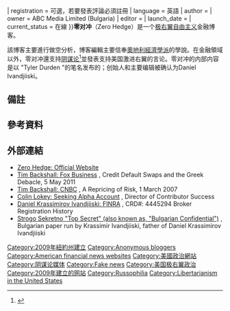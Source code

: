 {{Infobox website
| name            = 零对冲<br>Zero Hedge

| url             = {{URL|zerohedge.com}}
| commercial      = 是 (網站文章免費，且網站刊登付費廣告)
| type            = {{ Plain list | * 金融博客
* 時事和政治評論}}
| registration    = 可選，若要發表評論必須註冊
| language        = 英語
| author          = {{link-en|Daniel Ivandjiiski}}
| owner           = ABC Media Limited (Bulgaria)
| editor          = {{Plain list|
* {{link-en|Daniel Ivandjiiski}}
* Tim Backshall}}
| launch_date     = {{Start date and age|2009|01|09|df=y}}
| current_status  = 在線
}}'''零对冲'''（Zero Hedge）是一个[[极右翼|极右翼]]{{refn|groupname=far-right|<ref>{{cite news |last1=Fraser |first1=Adele-Momoko |title=Google bans website ZeroHedge from its ad platform over comments on protest articles |url=https://www.cnbc.com/2020/06/16/google-bans-zerohedge-and-the-federalist-from-its-ad-platform.html |access-date=28 June 2020 |publisher=[[全国广播公司商业频道|全国广播公司商业频道]] |date=16 June 2020 |archive-date=2021-04-15 |archive-url=https://web.archive.org/web/20210415190104/https://www.cnbc.com/2020/06/16/google-bans-zerohedge-and-the-federalist-from-its-ad-platform.html |dead-url=no }}</ref><ref>{{cite web|first1=Alison|last1=Durkee|access-date=2020-06-29|title=Google and Facebook Are Cracking Down on the Far Right|url=https://www.vanityfair.com/news/2020/06/google-ads-bans-zero-hedge-federalist-facebook-far-right|website=[[名利场_(杂志)|名利场 (杂志)]]|date=June 17, 2020|archive-date=2021-04-24|archive-url=https://web.archive.org/web/20210424175436/https://www.vanityfair.com/news/2020/06/google-ads-bans-zero-hedge-federalist-facebook-far-right|dead-url=no}}</ref><ref>{{cite web|access-date=2020-06-29|title=Who 'Created' Covid?|url=https://www.outlookindia.com/magazine/story/india-news-who-created-covid/303334|website={{link-en|Outlook (Indian magazine)}}|first=Kajal|last=Basu|date=June 22, 2020|archive-date=2020-07-24|archive-url=https://web.archive.org/web/20200724064700/https://www.outlookindia.com/magazine/story/india-news-who-created-covid/303334|dead-url=no}}</ref><ref>{{Cite episode |title=Republicans push back on Google restrictions |url=https://www.foxnews.com/transcript/republicans-push-back-on-google-restrictions |access-date=June 29, 2020 |series={{link-en|Special Report (TV program)}} |network=[[福斯新聞頻道|福斯新聞頻道]] |date=June 17, 2020 |archive-date=2021-03-07 |archive-url=https://web.archive.org/web/20210307234946/https://www.foxnews.com/transcript/republicans-push-back-on-google-restrictions |dead-url=no }}</ref><ref>{{cite web|first1=EJ|last1=Dickson|access-date=2020-06-29|title=Anti-Vax Doctor Promotes Conspiracy Theory That Death Certificates Falsely Cite COVID-19|url=https://www.rollingstone.com/culture/culture-features/anti-vax-doctor-covid-19-death-certificates-984407/|date=16 April 2020|website=[[滾石_(雜誌)|滾石 (雜誌)]]|archive-date=2021-01-28|archive-url=https://web.archive.org/web/20210128101244/https://www.rollingstone.com/culture/culture-features/anti-vax-doctor-covid-19-death-certificates-984407/|dead-url=no}}</ref><ref>{{cite web|access-date=2020-06-29|title=Scientists Haven't Found Proof The Coronavirus Escaped From A Lab In Wuhan. Trump Supporters Are Spreading The Rumor Anyway.|url=https://www.buzzfeednews.com/article/ryanhatesthis/coronavirus-rumors-escape-lab-china-fox-news-trump|website={{link-en|BuzzFeed News}}|first=Ryan|last=Broderick|date=April 22, 2020|archive-date=2020-04-28|archive-url=https://web.archive.org/web/20200428185642/https://www.buzzfeednews.com/article/ryanhatesthis/coronavirus-rumors-escape-lab-china-fox-news-trump|dead-url=no}}</ref><ref>{{cite web|url=https://www.cbc.ca/news/technology/coronovirus-misinformation-1.5460196|title=How social media platforms are fighting coronavirus misinformation|first=Andrea|last=Bellemare|date=February 11, 2020|access-date=June 29, 2020|website={{link-en|CBC.ca}}|archive-date=2021-02-04|archive-url=https://web.archive.org/web/20210204160513/https://www.cbc.ca/news/technology/coronovirus-misinformation-1.5460196|dead-url=no}}</ref><ref>{{Cite web|url=https://www.sacbee.com/latest-news/article212605634.html|title=No, Californians, you won't be fined $1,000 if you shower and do laundry the same day|first1=Ryan|last1=Sabalow|first2=Dale|last2=Kasler|date=June 6, 2018|access-date=June 29, 2020|website={{link-en|The Sacramento Bee}}|archive-date=2021-04-24|archive-url=https://web.archive.org/web/20210424175444/https://www.sacbee.com/latest-news/article212605634.html|dead-url=no}}</ref>}}[[自由主义|自由主义]]{{refn|groupname=libertarian|<ref>{{cite web|first1=Saikat|last1=Datta|access-date=2020-06-29|title=The weaponized Wuhan virus that really wasn't|url=https://asiatimes.com/2020/02/the-weaponized-wuhan-virus-that-really-wasnt/|date=5 February 2020|website=[[亞洲時報在線|亞洲時報在線]]|archive-date=2021-03-07|archive-url=https://web.archive.org/web/20210307210212/https://asiatimes.com/2020/02/the-weaponized-wuhan-virus-that-really-wasnt/|dead-url=no}}</ref><ref>{{cite web|access-date=2020-06-29|title=Here's An Idea: The Trump Campaign Should Simply Take Over MySpace|url=https://www.gizmodo.co.uk/2020/06/heres-an-idea-the-trump-campaign-should-simply-take-over-myspace/|website=[[Gizmodo|Gizmodo]]|first=Tom|last=McKay|date=June 25, 2020|archive-date=2020-09-07|archive-url=https://web.archive.org/web/20200907175329/https://www.gizmodo.co.uk/2020/06/heres-an-idea-the-trump-campaign-should-simply-take-over-myspace/|dead-url=no}}</ref>}}金融博客。

該博客主要進行做空分析{{efn|Former Zero Hedge staff writer, Colin Lokey, on departing acrimoniously in April 2016, alleged to Bloomberg that Zero Hedge had become increasingly focused on non-financial material as a way to increase traffic on the site.<ref name="BloombergRenegade">{{cite web|url=https://www.bloomberg.com/news/articles/2016-04-29/unmasking-the-men-behind-zero-hedge-wall-street-s-renegade-blog|title=Unmasking the Men Behind Zero Hedge, Wall Street's Renegade Blog: The veil is lifted on a secretive website.|author1=Tracy Alloway|author2=Luke Kawa|date=29 April 2016|quote=Colin Lokey, also known as "Tyler Durden," is breaking the first rule of Fight Club: You do not talk about Fight Club. He’s also breaking the second rule of Fight Club. (See the first rule.)|publisher=[[彭博新聞社|彭博新聞社]]|access-date=2021-02-02|archive-date=2016-04-29|archive-url=https://web.archive.org/web/20160429141809/https://www.bloomberg.com/news/articles/2016-04-29/unmasking-the-men-behind-zero-hedge-wall-street-s-renegade-blog|dead-url=no}}</ref>}}，博客編輯主要信奉[[奧地利經濟學派|奧地利經濟學派]]的學說。在金融領域以外，零对冲還支持[[阴谋论|阴谋论]]<ref>{{Cite web|title=MAGA speech clashes with coronavirus misinformation crackdown|url=https://www.politico.com/news/2020/05/12/maga-speech-coronavirus-misinformation-crackdown-249771|last=Nguyen|first=Tina|website=POLITICO|language=en|access-date=2020-05-12|quote=Zero Hedge, a popular fringe website known for its conspiratorial posts|archive-date=2021-04-09|archive-url=https://web.archive.org/web/20210409145718/https://www.politico.com/news/2020/05/12/maga-speech-coronavirus-misinformation-crackdown-249771|dead-url=no}}</ref>並發表支持美国激进右翼的言论。零对冲的内部内容是以 "Tyler Durden "的笔名发布的；创始人和主要编辑被确认为Daniel Ivandjiiski。

==備註==
{{notelist}}
== 參考資料 ==
{{Reflist|2}}

== 外部連結 ==
{{Sister project links}}
* [http://www.zerohedge.com/ Zero Hedge: Official Website] {{Wayback|url=http://www.zerohedge.com/ |date=20210526165651 }}
* [http://video.foxbusiness.com/v/4011892/?#sp=show-clips Tim Backshall: Fox Business] {{Wayback|url=http://video.foxbusiness.com/v/4011892/#sp=show-clips |date=20210314093709 }}, Credit Default Swaps and the Greek Debacle, 5 May 2011
* [https://www.cnbc.com/video/2007/03/01/a-repricing-of-risk.html Tim Backshall: CNBC] {{Wayback|url=https://www.cnbc.com/video/2007/03/01/a-repricing-of-risk.html |date=20210308035729 }}, A Repricing of Risk, 1 March 2007
* [https://seekingalpha.com/user/984857/instablogs#instablogs Colin Lokey: Seeking Alpha Account] {{Wayback|url=https://seekingalpha.com/user/984857/instablogs#instablogs |date=20210225122520 }},  Director of Contributor Success
* [http://brokercheck.finra.org/individual/summary/4445294 Daniel Krassimirov Ivandjiiski: FINRA] {{Wayback|url=http://brokercheck.finra.org/individual/summary/4445294 |date=20210224022410 }}, CRD#: 4445294 Broker Registration History
* [http://www.strogosekretno.com/ Strogo Sekretno "Top Secret" (also known as, "Bulgarian Confidential")] {{Wayback|url=http://www.strogosekretno.com/ |date=20210415041453 }}, Bulgarian paper run by Krassimir Ivandjiiski, father of Daniel Krassimirov Ivandjiiski

[[Category:2009年紐約州建立|Category:2009年紐約州建立]]
[[Category:Anonymous_bloggers|Category:Anonymous bloggers]]
[[Category:American_financial_news_websites|Category:American financial news websites]]
[[Category:美國政治網站|Category:美國政治網站]]
[[Category:阴谋论媒体|Category:阴谋论媒体]]
[[Category:Fake_news|Category:Fake news]]
[[Category:美国极右翼政治|Category:美国极右翼政治]]
[[Category:2009年建立的网站|Category:2009年建立的网站]]
[[Category:Russophilia|Category:Russophilia]]
[[Category:Libertarianism_in_the_United_States|Category:Libertarianism in the United States]]
